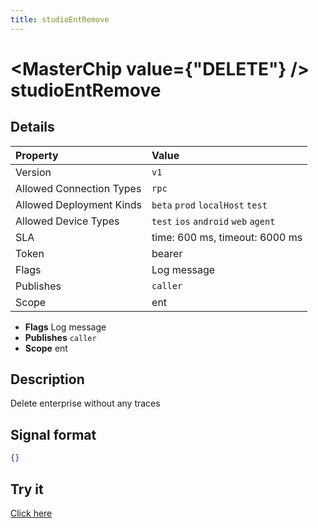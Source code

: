```yaml
---
title: studioEntRemove
---
```



# <MasterChip value={"DELETE"} /> studioEntRemove

## Details

| Property | Value | 
| :--- | :--- | 
| Version | `v1` |
| Allowed Connection Types | `rpc`  |
| Allowed Deployment Kinds | `beta` `prod` `localHost` `test`  |
| Allowed Device Types | `test` `ios` `android` `web` `agent`  |
| SLA | time: 600 ms, timeout: 6000 ms |
| Token | bearer |
| Flags | Log message |
| Publishes | `caller`  |
| Scope | ent |


- **Flags** Log message
- **Publishes** `caller` 
- **Scope** ent


## Description

Delete enterprise without any traces

## Signal format

```json
{}
```

## Try it

[Click here](https://web.neome.ai/api?path=studio_studioDrawer_studioEntRemove)


